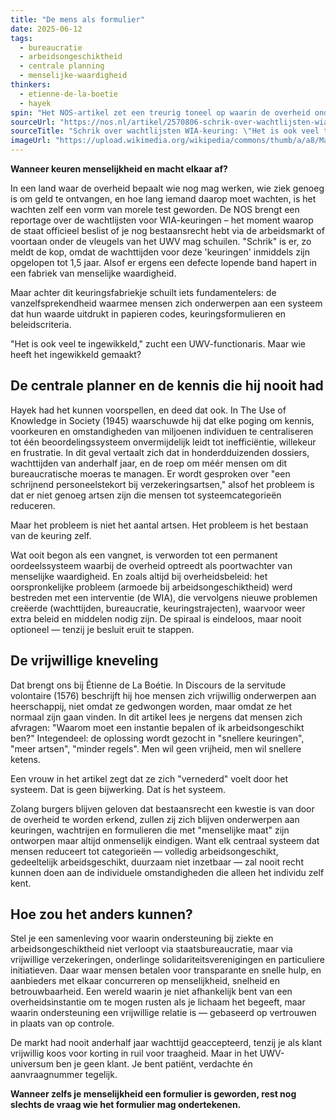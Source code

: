 ```yaml
---
title: "De mens als formulier"
date: 2025-06-12
tags:
  - bureaucratie
  - arbeidsongeschiktheid
  - centrale planning
  - menselijke-waardigheid
thinkers:
  - etienne-de-la-boetie
  - hayek
spin: "Het NOS-artikel zet een treurig toneel op waarin de overheid ondanks haar goede bedoelingen struikelt over complexiteit en personeelstekort. De lezer wordt vriendelijk uitgenodigd om mee te rouwen om het feit dat het keuren van mensen voor uitkeringen 'veel te ingewikkeld' is geworden, zonder zich af te vragen wie het systeem zo complex heeft gemaakt — of waarom mensen überhaupt gekeurd moeten worden om te mogen bestaan zonder loon."
sourceUrl: "https://nos.nl/artikel/2570806-schrik-over-wachtlijsten-wia-keuring-het-is-ook-veel-te-ingewikkeld"
sourceTitle: "Schrik over wachtlijsten WIA-keuring: \"Het is ook veel te ingewikkeld\""
imageUrl: "https://upload.wikimedia.org/wikipedia/commons/thumb/a/a8/Mantelb%C3%B6gen.JPG/1200px-Mantelb%C3%B6gen.JPG"
---
```


**Wanneer keuren menselijkheid en macht elkaar af?**

In een land waar de overheid bepaalt wie nog mag werken, wie ziek genoeg is om geld te ontvangen, en hoe lang iemand daarop moet wachten, is het wachten zelf een vorm van morele test geworden. De NOS brengt een reportage over de wachtlijsten voor WIA-keuringen – het moment waarop de staat officieel beslist of je nog bestaansrecht hebt via de arbeidsmarkt of voortaan onder de vleugels van het UWV mag schuilen. "Schrik" is er, zo meldt de kop, omdat de wachttijden voor deze 'keuringen' inmiddels zijn opgelopen tot 1,5 jaar. Alsof er ergens een defecte lopende band hapert in een fabriek van menselijke waardigheid.

Maar achter dit keuringsfabriekje schuilt iets fundamentelers: de vanzelfsprekendheid waarmee mensen zich onderwerpen aan een systeem dat hun waarde uitdrukt in papieren codes, keuringsformulieren en beleidscriteria.

"Het is ook veel te ingewikkeld," zucht een UWV-functionaris. Maar wie heeft het ingewikkeld gemaakt?

## De centrale planner en de kennis die hij nooit had

Hayek had het kunnen voorspellen, en deed dat ook. In The Use of Knowledge in Society (1945) waarschuwde hij dat elke poging om kennis, voorkeuren en omstandigheden van miljoenen individuen te centraliseren tot één beoordelingssysteem onvermijdelijk leidt tot inefficiëntie, willekeur en frustratie. In dit geval vertaalt zich dat in honderdduizenden dossiers, wachttijden van anderhalf jaar, en de roep om méér mensen om dit bureaucratische moeras te managen. Er wordt gesproken over "een schrijnend personeelstekort bij verzekeringsartsen," alsof het probleem is dat er niet genoeg artsen zijn die mensen tot systeemcategorieën reduceren.

Maar het probleem is niet het aantal artsen. Het probleem is het bestaan van de keuring zelf.

Wat ooit begon als een vangnet, is verworden tot een permanent oordeelssysteem waarbij de overheid optreedt als poortwachter van menselijke waardigheid. En zoals altijd bij overheidsbeleid: het oorspronkelijke probleem (armoede bij arbeidsongeschiktheid) werd bestreden met een interventie (de WIA), die vervolgens nieuwe problemen creëerde (wachttijden, bureaucratie, keuringstrajecten), waarvoor weer extra beleid en middelen nodig zijn. De spiraal is eindeloos, maar nooit optioneel — tenzij je besluit eruit te stappen.

## De vrijwillige kneveling

Dat brengt ons bij Étienne de La Boétie. In Discours de la servitude volontaire (1576) beschrijft hij hoe mensen zich vrijwillig onderwerpen aan heerschappij, niet omdat ze gedwongen worden, maar omdat ze het normaal zijn gaan vinden. In dit artikel lees je nergens dat mensen zich afvragen: "Waarom moet een instantie bepalen of ik arbeidsongeschikt ben?" Integendeel: de oplossing wordt gezocht in "snellere keuringen", "meer artsen", "minder regels". Men wil geen vrijheid, men wil snellere ketens.

Een vrouw in het artikel zegt dat ze zich "vernederd" voelt door het systeem. Dat is geen bijwerking. Dat ís het systeem.

Zolang burgers blijven geloven dat bestaansrecht een kwestie is van door de overheid te worden erkend, zullen zij zich blijven onderwerpen aan keuringen, wachtrijen en formulieren die met "menselijke maat" zijn ontworpen maar altijd onmenselijk eindigen. Want elk centraal systeem dat mensen reduceert tot categorieën — volledig arbeidsongeschikt, gedeeltelijk arbeidsgeschikt, duurzaam niet inzetbaar — zal nooit recht kunnen doen aan de individuele omstandigheden die alleen het individu zelf kent.

## Hoe zou het anders kunnen?

Stel je een samenleving voor waarin ondersteuning bij ziekte en arbeidsongeschiktheid niet verloopt via staatsbureaucratie, maar via vrijwillige verzekeringen, onderlinge solidariteitsverenigingen en particuliere initiatieven. Daar waar mensen betalen voor transparante en snelle hulp, en aanbieders met elkaar concurreren op menselijkheid, snelheid en betrouwbaarheid. Een wereld waarin je niet afhankelijk bent van een overheidsinstantie om te mogen rusten als je lichaam het begeeft, maar waarin ondersteuning een vrijwillige relatie is — gebaseerd op vertrouwen in plaats van op controle.

De markt had nooit anderhalf jaar wachttijd geaccepteerd, tenzij je als klant vrijwillig koos voor korting in ruil voor traagheid. Maar in het UWV-universum ben je geen klant. Je bent patiënt, verdachte én aanvraagnummer tegelijk.

**Wanneer zelfs je menselijkheid een formulier is geworden, rest nog slechts de vraag wie het formulier mag ondertekenen.** 